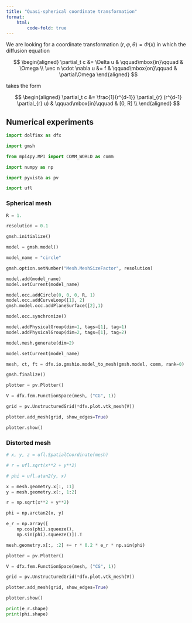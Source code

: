 ```yaml
---
title: "Quasi-spherical coordinate transformation"
format:
    html:
        code-fold: true
---
```


We are looking for a coordinate transformation $(r, \varphi, \theta) = \Phi(x)$ in which the diffusion equation

$$
    \begin{aligned}
        \partial_t c          &= \Delta u   & \qquad\mbox{in}\qquad & \Omega \\
        \vec n \cdot \nabla u &= f          & \qquad\mbox{on}\qquad & \partial\Omega
    \end{aligned}
$$

takes the form

$$
    \begin{aligned}
        \partial_t c          &= \frac{1}{r^{d-1}} \partial_{r} (r^{d-1} \partial_{r} u)   & \qquad\mbox{in}\qquad & [0, R] \\
    \end{aligned}
$$

## Numerical experiments

```python
import dolfinx as dfx

import gmsh

from mpi4py.MPI import COMM_WORLD as comm

import numpy as np

import pyvista as pv

import ufl
```

### Spherical mesh

```python

R = 1.

resolution = 0.1

gmsh.initialize()

model = gmsh.model()

model_name = "circle"

gmsh.option.setNumber("Mesh.MeshSizeFactor", resolution)

model.add(model_name)
model.setCurrent(model_name)

model.occ.addCircle(0, 0, 0, R, 1)
model.occ.addCurveLoop([1], 2)
gmsh.model.occ.addPlaneSurface([2],1)

model.occ.synchronize()

model.addPhysicalGroup(dim=1, tags=[1], tag=1)
model.addPhysicalGroup(dim=2, tags=[1], tag=2)

model.mesh.generate(dim=2)

model.setCurrent(model_name)

mesh, ct, ft = dfx.io.gmshio.model_to_mesh(gmsh.model, comm, rank=0)

gmsh.finalize()

```

```python

plotter = pv.Plotter()

V = dfx.fem.FunctionSpace(mesh, ("CG", 1))

grid = pv.UnstructuredGrid(*dfx.plot.vtk_mesh(V))

plotter.add_mesh(grid, show_edges=True)

plotter.show()
```

### Distorted mesh

```python

# x, y, z = ufl.SpatialCoordinate(mesh)

# r = ufl.sqrt(x**2 + y**2)

# phi = ufl.atan2(y, x)

x = mesh.geometry.x[:, :1]
y = mesh.geometry.x[:, 1:2]

r = np.sqrt(x**2 + y**2)

phi = np.arctan2(x, y)

e_r = np.array([
    np.cos(phi).squeeze(),
    np.sin(phi).squeeze()]).T

mesh.geometry.x[:, :2] += r * 0.2 * e_r * np.sin(phi)

plotter = pv.Plotter()

V = dfx.fem.FunctionSpace(mesh, ("CG", 1))

grid = pv.UnstructuredGrid(*dfx.plot.vtk_mesh(V))

plotter.add_mesh(grid, show_edges=True)

plotter.show()

print(e_r.shape)
print(phi.shape)
```